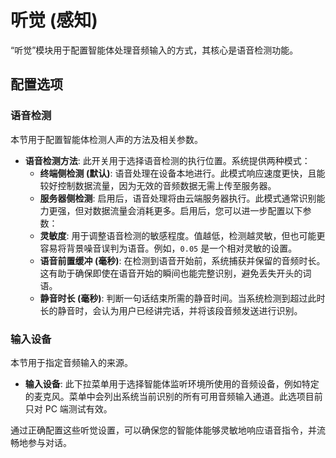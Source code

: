 # 听觉 (感知)

“听觉”模块用于配置智能体处理音频输入的方式，其核心是语音检测功能。

## 配置选项

### 语音检测

本节用于配置智能体检测人声的方法及相关参数。

- **语音检测方法**: 此开关用于选择语音检测的执行位置。系统提供两种模式：
    - **终端侧检测 (默认)**: 语音处理在设备本地进行。此模式响应速度更快，且能较好控制数据流量，因为无效的音频数据无需上传至服务器。
    - **服务器侧检测**: 启用后，语音处理将由云端服务器执行。此模式通常识别能力更强，但对数据流量会消耗更多。启用后，您可以进一步配置以下参数：
    - **灵敏度**: 用于调整语音检测的敏感程度。值越低，检测越灵敏，但也可能更容易将背景噪音误判为语音。例如，`0.05` 是一个相对灵敏的设置。
    - **语音前置缓冲 (毫秒)**: 在检测到语音开始前，系统捕获并保留的音频时长。这有助于确保即使在语音开始的瞬间也能完整识别，避免丢失开头的词语。
    - **静音时长 (毫秒)**: 判断一句话结束所需的静音时间。当系统检测到超过此时长的静音时，会认为用户已经讲完话，并将该段音频发送进行识别。

### 输入设备

本节用于指定音频输入的来源。

- **输入设备**: 此下拉菜单用于选择智能体监听环境所使用的音频设备，例如特定的麦克风。菜单中会列出系统当前识别的所有可用音频输入通道。此选项目前只对 PC 端测试有效。

通过正确配置这些听觉设置，可以确保您的智能体能够灵敏地响应语音指令，并流畅地参与对话。
